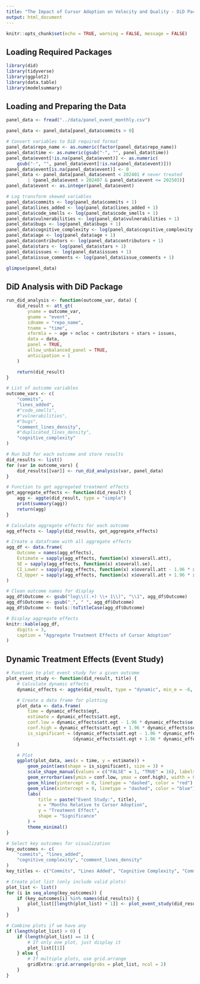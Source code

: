 ```yaml
---
title: "The Impact of Cursor Adoption on Velocity and Quality - DiD Package Approach"
output: html_document
---
```


```r
knitr::opts_chunk$set(echo = TRUE, warning = FALSE, message = FALSE)
```

## Loading Required Packages

```r
library(did)
library(tidyverse)
library(ggplot2)
library(data.table)
library(modelsummary)
```

## Loading and Preparing the Data

```r
panel_data <- fread("../data/panel_event_monthly.csv")

panel_data <- panel_data[panel_data$commits > 0]

# Convert variables to DiD required format
panel_data$repo_name <- as.numeric(factor(panel_data$repo_name))
panel_data$time <- as.numeric(gsub("-", "", panel_data$time))
panel_data$event[!is.na(panel_data$event)] <- as.numeric(
    gsub("-", "", panel_data$event[!is.na(panel_data$event)]))
panel_data$event[is.na(panel_data$event)] <- 0
panel_data <- panel_data[panel_data$event < 202401 # never treated
        | (panel_data$event > 202407 & panel_data$event <= 202503)]
panel_data$event <- as.integer(panel_data$event)

# Log transform skewed variables
panel_data$commits <- log(panel_data$commits + 1)
panel_data$lines_added <- log(panel_data$lines_added + 1)
panel_data$code_smells <- log(panel_data$code_smells + 1)
panel_data$vulnerabilities <- log(panel_data$vulnerabilities + 1)
panel_data$bugs <- log(panel_data$bugs + 1)
panel_data$cognitive_complexity <- log(panel_data$cognitive_complexity + 1)
panel_data$age <- log(panel_data$age + 1)
panel_data$contributors <- log(panel_data$contributors + 1)
panel_data$stars <- log(panel_data$stars + 1)
panel_data$issues <- log(panel_data$issues + 1)
panel_data$issue_comments <- log(panel_data$issue_comments + 1)

glimpse(panel_data)
```

## DiD Analysis with DiD Package

```r
run_did_analysis <- function(outcome_var, data) {
    did_result <- att_gt(
        yname = outcome_var,
        gname = "event",
        idname = "repo_name",
        tname = "time",
        xformla = ~ age + ncloc + contributors + stars + issues,
        data = data,
        panel = TRUE,
        allow_unbalanced_panel = TRUE,
        anticipation = 1
    )

    return(did_result)
}

# List of outcome variables
outcome_vars <- c(
    "commits",
    "lines_added",
    #"code_smells",
    #"vulnerabilities",
    #"bugs",
    "comment_lines_density",
    #"duplicated_lines_density",
    "cognitive_complexity"
)

# Run DiD for each outcome and store results
did_results <- list()
for (var in outcome_vars) {
    did_results[[var]] <- run_did_analysis(var, panel_data)
}

# Function to get aggregated treatment effects
get_aggregate_effects <- function(did_result) {
    agg <- aggte(did_result, type = "simple")
    print(summary(agg))
    return(agg)
}

# Calculate aggregate effects for each outcome
agg_effects <- lapply(did_results, get_aggregate_effects)

# Create a dataframe with all aggregate effects
agg_df <- data.frame(
    Outcome = names(agg_effects),
    Estimate = sapply(agg_effects, function(x) x$overall.att),
    SE = sapply(agg_effects, function(x) x$overall.se),
    CI_Lower = sapply(agg_effects, function(x) x$overall.att - 1.96 * x$overall.se),
    CI_Upper = sapply(agg_effects, function(x) x$overall.att + 1.96 * x$overall.se)
)

# Clean outcome names for display
agg_df$Outcome <- gsub("log\\((.+) \\+ 1\\)", "\\1", agg_df$Outcome)
agg_df$Outcome <- gsub("_", " ", agg_df$Outcome)
agg_df$Outcome <- tools::toTitleCase(agg_df$Outcome)

# Display aggregate effects
knitr::kable(agg_df,
    digits = 3,
    caption = "Aggregate Treatment Effects of Cursor Adoption"
)
```

## Dynamic Treatment Effects (Event Study)

```r
# Function to plot event study for a given outcome
plot_event_study <- function(did_result, title) {
    # Calculate dynamic effects
    dynamic_effects <- aggte(did_result, type = "dynamic", min_e = -6, max_e = 6)

    # Create a data frame for plotting
    plot_data <- data.frame(
        time = dynamic_effects$egt,
        estimate = dynamic_effects$att.egt,
        conf.low = dynamic_effects$att.egt - 1.96 * dynamic_effects$se.egt,
        conf.high = dynamic_effects$att.egt + 1.96 * dynamic_effects$se.egt,
        is_significant = (dynamic_effects$att.egt - 1.96 * dynamic_effects$se.egt > 0) |
                         (dynamic_effects$att.egt + 1.96 * dynamic_effects$se.egt < 0)
    )

    # Plot
    ggplot(plot_data, aes(x = time, y = estimate)) +
        geom_point(aes(shape = is_significant), size = 3) +
        scale_shape_manual(values = c("FALSE" = 1, "TRUE" = 16), labels = c("FALSE" = "Not Significant", "TRUE" = "Significant *")) +
        geom_errorbar(aes(ymin = conf.low, ymax = conf.high), width = 0.2) +
        geom_hline(yintercept = 0, linetype = "dashed", color = "red") +
        geom_vline(xintercept = 0, linetype = "dashed", color = "blue") +
        labs(
            title = paste("Event Study:", title),
            x = "Months Relative to Cursor Adoption",
            y = "Treatment Effect",
            shape = "Significance"
        ) +
        theme_minimal()
}

# Select key outcomes for visualization
key_outcomes <- c(
    "commits", "lines_added",
    "cognitive_complexity", "comment_lines_density"
)
key_titles <- c("Commits", "Lines Added", "Cognitive Complexity", "Comment Lines Density")

# Create plot list (only include valid plots)
plot_list <- list()
for (i in seq_along(key_outcomes)) {
    if (key_outcomes[i] %in% names(did_results)) {
        plot_list[[length(plot_list) + 1]] <- plot_event_study(did_results[[key_outcomes[i]]], key_titles[i])
    }
}

# Combine plots if we have any
if (length(plot_list) > 0) {
    if (length(plot_list) == 1) {
        # If only one plot, just display it
        plot_list[[1]]
    } else {
        # If multiple plots, use grid.arrange
        gridExtra::grid.arrange(grobs = plot_list, ncol = 2)
    }
}
```
